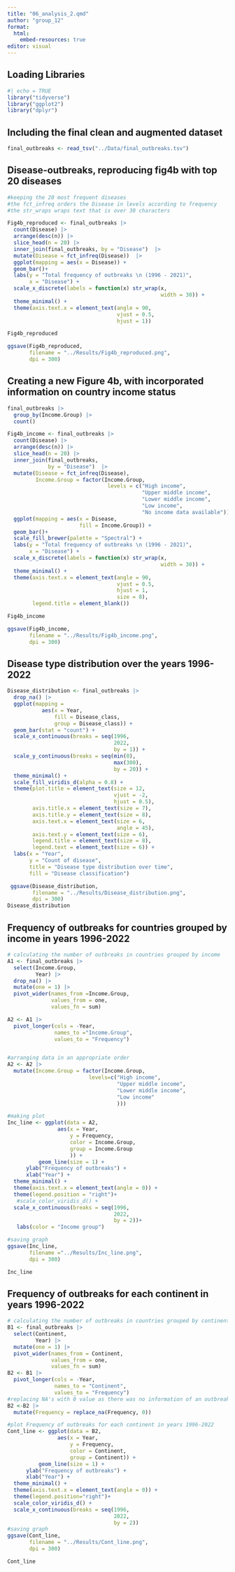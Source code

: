 ```yaml
---
title: "06_analysis_2.qmd"
author: "group_12"
format:
  html:
    embed-resources: true
editor: visual
---
```


## Loading Libraries

```r
#| echo = TRUE
library("tidyverse")
library("ggplot2")
library("dplyr")
```

## Including the final clean and augmented dataset

```r
final_outbreaks <- read_tsv("../Data/final_outbreaks.tsv")
```

## Disease-outbreaks, reproducing fig4b with top 20 diseases

```r
#keeping the 20 most frequent diseases
#the fct_infreq orders the Disease in levels according to frequency
#the str_wraps wraps text that is over 30 characters

Fig4b_reproduced <- final_outbreaks |> 
  count(Disease) |> 
  arrange(desc(n)) |> 
  slice_head(n = 20) |>  
  inner_join(final_outbreaks, by = "Disease")  |> 
  mutate(Disease = fct_infreq(Disease))  |>  
  ggplot(mapping = aes(x = Disease)) +
  geom_bar()+
  labs(y = "Total frequency of outbreaks \n (1996 - 2021)", 
       x = "Disease") +
  scale_x_discrete(labels = function(x) str_wrap(x, 
                                                 width = 30)) + 
  theme_minimal() +
  theme(axis.text.x = element_text(angle = 90, 
                                   vjust = 0.5,
                                   hjust = 1))

Fig4b_reproduced

ggsave(Fig4b_reproduced, 
       filename = "../Results/Fig4b_reproduced.png", 
       dpi = 300)
```

## Creating a new Figure 4b, with incorporated information on country income status

```r
final_outbreaks |> 
  group_by(Income.Group) |> 
  count()

Fig4b_income <- final_outbreaks |> 
  count(Disease) |> 
  arrange(desc(n)) |> 
  slice_head(n = 20) |> 
  inner_join(final_outbreaks, 
             by = "Disease")  |> 
  mutate(Disease = fct_infreq(Disease), 
         Income.Group = factor(Income.Group, 
                                levels = c("High income", 
                                           "Upper middle income", 
                                           "Lower middle income", 
                                           "Low income", 
                                           "No income data available"))) |>
  ggplot(mapping = aes(x = Disease, 
                       fill = Income.Group)) +
  geom_bar()+
  scale_fill_brewer(palette = "Spectral") +
  labs(y = "Total frequency of outbreaks \n (1996 - 2021)", 
       x = "Disease") +
  scale_x_discrete(labels = function(x) str_wrap(x, 
                                                 width = 30)) +
  theme_minimal() +
  theme(axis.text.x = element_text(angle = 90, 
                                   vjust = 0.5, 
                                   hjust = 1, 
                                   size = 8), 
        legend.title = element_blank())

Fig4b_income

ggsave(Fig4b_income, 
       filename = "../Results/Fig4b_income.png",
       dpi = 300)

```

## Disease type distribution over the years 1996-2022

```r
Disease_distribution <- final_outbreaks |>
  drop_na() |> 
  ggplot(mapping =
           aes(x = Year,
               fill = Disease_class, 
               group = Disease_class)) +
  geom_bar(stat = "count") +
  scale_x_continuous(breaks = seq(1996, 
                                  2022, 
                                  by = 1)) +
  scale_y_continuous(breaks = seq(min(0), 
                                  max(300), 
                                  by = 20)) +  
  theme_minimal() +
  scale_fill_viridis_d(alpha = 0.8) +
  theme(plot.title = element_text(size = 12,
                                  vjust = -2,
                                  hjust = 0.5),
        axis.title.x = element_text(size = 7),
        axis.title.y = element_text(size = 8),
        axis.text.x = element_text(size = 6,
                                   angle = 45),
        axis.text.y = element_text(size = 6),
        legend.title = element_text(size = 8),
        legend.text = element_text(size = 6)) +
  labs(x = "Year",
       y = "Count of disease",
       title = "Disease type distribution over time",
       fill = "Disease classification")

 ggsave(Disease_distribution, 
        filename = "../Results/Disease_distribution.png", 
        dpi = 300)
Disease_distribution
```

## Frequency of outbreaks for countries grouped by income in years 1996-2022

```r
# calculating the number of outbreaks in countries grouped by income
A1 <- final_outbreaks |> 
  select(Income.Group,
         Year) |> 
  drop_na() |> 
  mutate(one = 1) |> 
  pivot_wider(names_from =Income.Group,
              values_from = one, 
              values_fn = sum)

A2 <- A1 |> 
  pivot_longer(cols = -Year, 
               names_to ="Income.Group",
               values_to = "Frequency")  


#arranging data in an appropriate order
A2 <- A2 |> 
  mutate(Income.Group = factor(Income.Group, 
                          levels=c("High income",
                                   "Upper middle income",
                                   "Lower middle income",
                                   "Low income"
                                   )))

#making plot
Inc_line <- ggplot(data = A2, 
                aes(x = Year, 
                    y = Frequency,
                    color = Income.Group,
                    group = Income.Group
                    )) + 
          geom_line(size = 1) +
      ylab("Frequency of outbreaks") + 
      xlab("Year") +
  theme_minimal() +
  theme(axis.text.x = element_text(angle = 0)) +
  theme(legend.position = "right")+
   #scale_color_viridis_d() +
  scale_x_continuous(breaks = seq(1996,
                                  2022, 
                                  by = 2))+
   labs(color = "Income group")

#saving graph
ggsave(Inc_line, 
       filename ="../Results/Inc_line.png", 
       dpi = 300)

Inc_line
```

## Frequency of outbreaks for each continent in years 1996-2022

```r
# calculating the number of outbreaks in countries grouped by continent
B1 <- final_outbreaks |>
  select(Continent,
         Year) |> 
  mutate(one = 1) |>
  pivot_wider(names_from = Continent,
              values_from = one, 
              values_fn = sum)
B2 <- B1 |> 
  pivot_longer(cols = -Year, 
               names_to = "Continent",
               values_to = "Frequency") 
#replacing NA's with 0 value as there was no information of an outbreak for a specific continent in a specific year
B2 <-B2 |> 
  mutate(Frequency = replace_na(Frequency, 0))

#plot Frequency of outbreaks for each continent in years 1996-2022
Cont_line <- ggplot(data = B2, 
                aes(x = Year, 
                    y = Frequency,
                    color = Continent,
                    group = Continent)) +  
          geom_line(size = 1) +
      ylab("Frequency of outbreaks") + 
      xlab("Year") +
  theme_minimal() +
  theme(axis.text.x = element_text(angle = 0)) +
  theme(legend.position="right")+
  scale_color_viridis_d() +
  scale_x_continuous(breaks = seq(1996,
                                  2022, 
                                  by = 2))
#saving graph
ggsave(Cont_line, 
       filename = "../Results/Cont_line.png", 
       dpi = 300)

Cont_line
```
